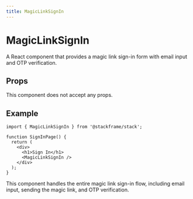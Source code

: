 ```yaml
---
title: MagicLinkSignIn
---
```


# MagicLinkSignIn

A React component that provides a magic link sign-in form with email input and OTP verification.

## Props

This component does not accept any props.

## Example

```tsx
import { MagicLinkSignIn } from '@stackframe/stack';

function SignInPage() {
  return (
    <div>
      <h1>Sign In</h1>
      <MagicLinkSignIn />
    </div>
  );
}
```

This component handles the entire magic link sign-in flow, including email input, sending the magic link, and OTP verification.
